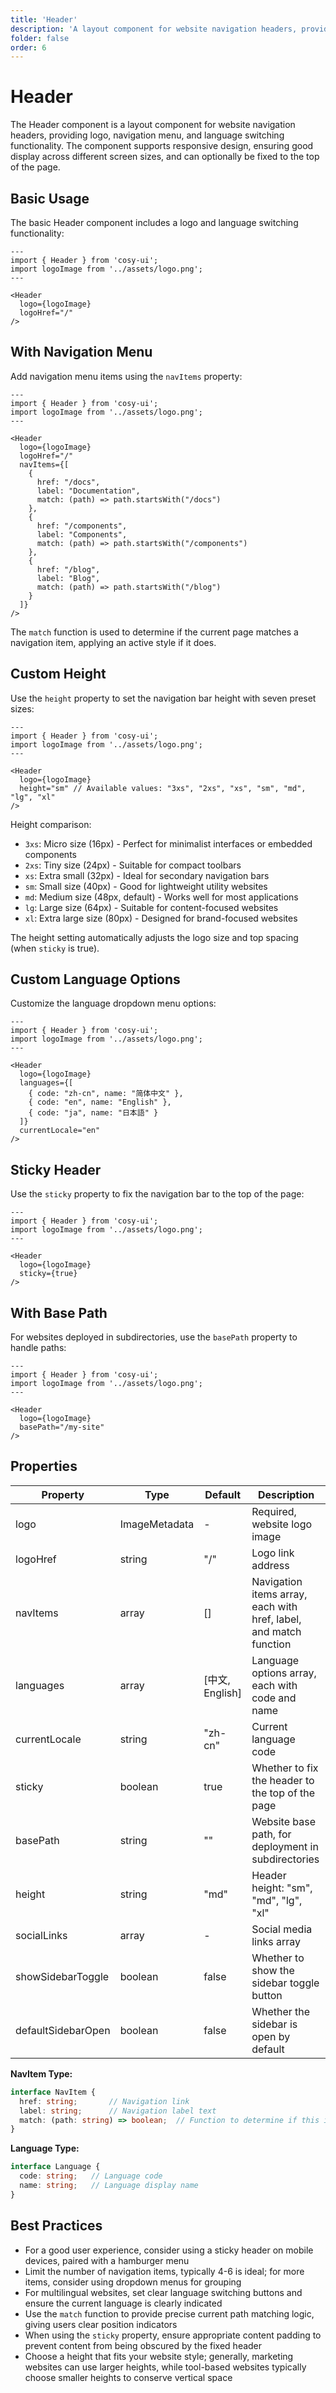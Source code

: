 ```yaml
---
title: 'Header'
description: 'A layout component for website navigation headers, providing logo, navigation menu, and language switching functionality'
folder: false
order: 6
---
```



# Header

The Header component is a layout component for website navigation headers, providing logo, navigation menu, and language switching functionality. The component supports responsive design, ensuring good display across different screen sizes, and can optionally be fixed to the top of the page.

## Basic Usage

The basic Header component includes a logo and language switching functionality:

```astro
---
import { Header } from 'cosy-ui';
import logoImage from '../assets/logo.png';
---

<Header
  logo={logoImage}
  logoHref="/"
/>
```

## With Navigation Menu

Add navigation menu items using the `navItems` property:

```astro
---
import { Header } from 'cosy-ui';
import logoImage from '../assets/logo.png';
---

<Header
  logo={logoImage}
  logoHref="/"
  navItems={[
    { 
      href: "/docs", 
      label: "Documentation", 
      match: (path) => path.startsWith("/docs") 
    },
    { 
      href: "/components", 
      label: "Components", 
      match: (path) => path.startsWith("/components") 
    },
    { 
      href: "/blog", 
      label: "Blog", 
      match: (path) => path.startsWith("/blog") 
    }
  ]}
/>
```

The `match` function is used to determine if the current page matches a navigation item, applying an active style if it does.

## Custom Height

Use the `height` property to set the navigation bar height with seven preset sizes:

```astro
---
import { Header } from 'cosy-ui';
import logoImage from '../assets/logo.png';
---

<Header
  logo={logoImage}
  height="sm" // Available values: "3xs", "2xs", "xs", "sm", "md", "lg", "xl"
/>
```

Height comparison:

- `3xs`: Micro size (16px) - Perfect for minimalist interfaces or embedded components
- `2xs`: Tiny size (24px) - Suitable for compact toolbars
- `xs`: Extra small (32px) - Ideal for secondary navigation bars
- `sm`: Small size (40px) - Good for lightweight utility websites
- `md`: Medium size (48px, default) - Works well for most applications
- `lg`: Large size (64px) - Suitable for content-focused websites
- `xl`: Extra large size (80px) - Designed for brand-focused websites

The height setting automatically adjusts the logo size and top spacing (when `sticky` is true).

## Custom Language Options

Customize the language dropdown menu options:

```astro
---
import { Header } from 'cosy-ui';
import logoImage from '../assets/logo.png';
---

<Header
  logo={logoImage}
  languages={[
    { code: "zh-cn", name: "简体中文" },
    { code: "en", name: "English" },
    { code: "ja", name: "日本語" }
  ]}
  currentLocale="en"
/>
```

## Sticky Header

Use the `sticky` property to fix the navigation bar to the top of the page:

```astro
---
import { Header } from 'cosy-ui';
import logoImage from '../assets/logo.png';
---

<Header
  logo={logoImage}
  sticky={true}
/>
```

## With Base Path

For websites deployed in subdirectories, use the `basePath` property to handle paths:

```astro
---
import { Header } from 'cosy-ui';
import logoImage from '../assets/logo.png';
---

<Header
  logo={logoImage}
  basePath="/my-site"
/>
```

## Properties

| Property | Type | Default | Description |
| -------- | ---- | ------- | ----------- |
| logo | ImageMetadata | - | Required, website logo image |
| logoHref | string | "/" | Logo link address |
| navItems | array | [] | Navigation items array, each with href, label, and match function |
| languages | array | [中文, English] | Language options array, each with code and name |
| currentLocale | string | "zh-cn" | Current language code |
| sticky | boolean | true | Whether to fix the header to the top of the page |
| basePath | string | "" | Website base path, for deployment in subdirectories |
| height | string | "md" | Header height: "sm", "md", "lg", "xl" |
| socialLinks | array | - | Social media links array |
| showSidebarToggle | boolean | false | Whether to show the sidebar toggle button |
| defaultSidebarOpen | boolean | false | Whether the sidebar is open by default |

**NavItem Type:**
```typescript
interface NavItem {
  href: string;       // Navigation link
  label: string;      // Navigation label text
  match: (path: string) => boolean;  // Function to determine if this is the active item
}
```

**Language Type:**
```typescript
interface Language {
  code: string;   // Language code
  name: string;   // Language display name
}
```

## Best Practices

- For a good user experience, consider using a sticky header on mobile devices, paired with a hamburger menu
- Limit the number of navigation items, typically 4-6 is ideal; for more items, consider using dropdown menus for grouping
- For multilingual websites, set clear language switching buttons and ensure the current language is clearly indicated
- Use the `match` function to provide precise current path matching logic, giving users clear position indicators
- When using the `sticky` property, ensure appropriate content padding to prevent content from being obscured by the fixed header
- Choose a height that fits your website style; generally, marketing websites can use larger heights, while tool-based websites typically choose smaller heights to conserve vertical space
